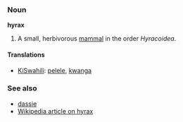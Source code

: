 ===Noun===
'''hyrax'''

# A small, herbivorous [[mammal]] in the order ''Hyracoidea''.

====Translations====
*[[KiSwahili]]: [[pelele]], [[kwanga]]

===See also===
*[[dassie]]
*[[w:hyrax|Wikipedia article on hyrax]]